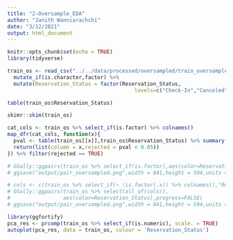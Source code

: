 ```yaml
---
title: "2-Oversample_EDA"
author: "Janith Wanniarachchi"
date: "3/12/2021"
output: html_document
---
```


```r
knitr::opts_chunk$set(echo = TRUE)
library(tidyverse)
```

```r
train_os <- read_csv("../../data/processed/oversampled/train_oversample.csv") %>% 
  mutate_if(is.character,factor) %>% 
  mutate(Reservation_Status = factor(Reservation_Status,
                                         levels=c("Check-In","Canceled","No-Show")))
```

```r
table(train_os$Reservation_Status)
```

```r
skimr::skim(train_os)
```

```r
cat_cols <- train_os %>% select_if(is.factor) %>% colnames()
map_dfr(cat_cols, function(x){
  pval <- table(train_os[[x]],train_os$Reservation_Status) %>% summary() %>% .$p.value  
  return(list(column = x,rejected = pval < 0.05))
}) %>% filter(rejected == TRUE)
```

```r
# GGally::ggpairs(train_os %>% select_if(is.factor),aes(color=Reservation_Status),progress=FALSE)
# ggsave("output/pair_oversampled.png",width = 841,height = 594,units = "mm")
```

```r
# cols <- c(train_os %>% select_if(~ !is.factor(.x)) %>% colnames(),"Reservation_Status")
# GGally::ggpairs(train_os %>% select(all_of(cols)),
#                 aes(color=Reservation_Status),progress=FALSE)
# ggsave("output/pair_oversampled.png",width = 841,height = 594,units = "mm")
```

```r
library(ggfortify)
pca_res <- prcomp(train_os %>% select_if(is.numeric), scale. = TRUE)
autoplot(pca_res, data = train_os, colour = 'Reservation_Status')
```



